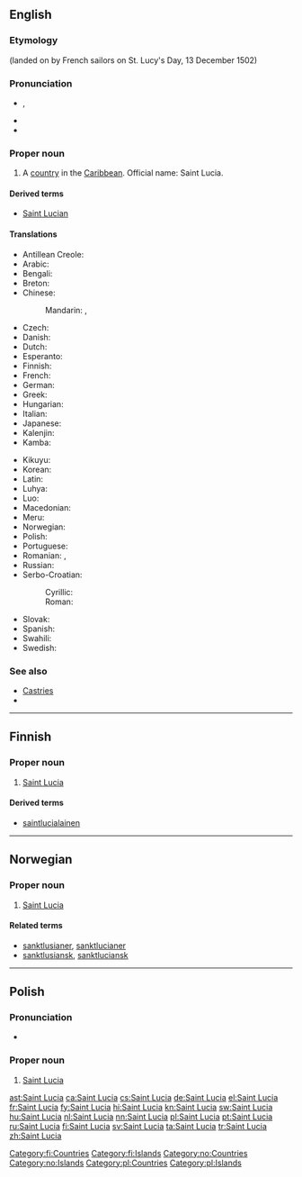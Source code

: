 ==English==

{{wikipedia}}

===Etymology===
{{etyl|la}} {{term|sancta||saint}} {{term|Lucia||Lucy}} (landed on by French sailors on St. Lucy's Day, 13 December 1502)

===Pronunciation===
* {{a|UK|US}} {{IPA|/seɪnt ˈluː.ʃə/}}, {{X-SAMPA|/seInt "lu:.s@/}}
* {{audio|en-us-Saint Lucia.ogg|Audio (US)}}
* {{rhymes|uːʃə}}

===Proper noun===
{{en-proper noun}}

# A [[country]] in the [[Caribbean]]. Official name: Saint Lucia.

====Derived terms====
* [[Saint Lucian]]

====Translations====
{{trans-top|country in the Caribbean}}
* Antillean Creole: {{tø|gcf|Sentlisi}}
* Arabic: {{t-|ar|سانت لوسيا|f|tr=sant lusiya|sc=Arab}}
* Bengali: {{t-|bn|সেন্ট লুসিয়া|sc=Beng}}
* Breton: {{t|br|Saint Lucia}}
* Chinese:
*: Mandarin: {{t-|cmn|聖盧西亞|sc=Hani}}, {{t-|cmn|圣卢西亚|tr=Shènglúxīyà|sc=Hani}}
* Czech: {{t+|cs|Svatá Lucie|f}}
* Danish: {{t-|da|Saint Lucia}}
* Dutch: {{l|nl|Saint Lucia}}
* Esperanto: {{t|eo|Sent-Lucio}}
* Finnish: {{l|fi|Saint Lucia}}
* French: {{t|fr|Sainte-Lucie}} {{qualifier|used without the definite article}}
* German: {{l|de|Saint Lucia}}
* Greek: {{t+|el|Αγία Λουκία|tr=Aγía Lukía|sc=Grek}}
* Hungarian: {{t|hu|Szent Lucia}}
* Italian: {{l|it|Saint Lucia}}
* Japanese: {{t-|ja|セントルシア|tr=Sentorushia}}
* Kalenjin: {{tø|kln|Santalusia}}
* Kamba: {{tø|kam|Santalusia}}
{{trans-mid}}
* Kikuyu: {{tø|ki|Santalusia}}
* Korean: {{t+|ko|세인트루시아|tr=Seinteurusia|sc=Hang}}
* Latin: {{t-|la|Sancta Lucia|f}}
* Luhya: {{tø|luy|Santalusia}}
* Luo: {{tø|luo|Santalusia}}
* Macedonian: {{t-|mk|Света Луција|f|tr=Svéta Lúcija|sc=Cyrl}}
* Meru: {{tø|mer|Santalusia}}
* Norwegian: {{t-|no|Saint Lucia}}
* Polish: {{l|pl|Saint Lucia}} {{n}}
* Portuguese: {{t+|pt|Santa Lúcia}}
* Romanian: {{t|ro|Sfânta Lucia}}, {{t|ro|Saint Lucia|f}}
* Russian: {{t-|ru|Сент-Люсия|f|tr=Sent-Ljúsija|sc=Cyrl}}
* Serbo-Croatian:
*: Cyrillic: {{t|sh|Света Луција|sc=Cyrl}}
*: Roman: {{t|sh|Sveta Lucija}}
* Slovak: {{t-|sk|Svätá Lucia|f}}
* Spanish: {{t+|es|Santa Lucía}}
* Swahili: {{t+|sw|Santalusia}}
* Swedish: {{t+|sv|Saint Lucia}}
{{trans-bottom}}

===See also===
* [[Castries]]
* {{list:countries of North America/en}}

----

==Finnish==
{{wikipedia|lang=fi}}

===Proper noun===
{{head|fi|proper noun|head=[[saint|Saint]] [[Lucia]]}}

# [[#English|Saint Lucia]]

====Derived terms====
* [[saintlucialainen]]

[[Category:fi:Countries]]
[[Category:fi:Islands]]

----

==Norwegian==

===Proper noun===
{{head|no|proper noun}}

# [[#English|Saint Lucia]]

====Related terms====
* [[sanktlusianer]], [[sanktlucianer]]
* [[sanktlusiansk]], [[sanktluciansk]]

[[Category:no:Countries]]
[[Category:no:Islands]]

----

==Polish==

===Pronunciation===
* {{IPA|/sɛnt‿ˈluʂɛ/|lang=pl}}

===Proper noun===
{{head|pl|proper noun|g=n|undeclinable}}

# [[#English|Saint Lucia]]

[[Category:pl:Countries]]
[[Category:pl:Islands]]

[[ast:Saint Lucia]]
[[ca:Saint Lucia]]
[[cs:Saint Lucia]]
[[de:Saint Lucia]]
[[el:Saint Lucia]]
[[fr:Saint Lucia]]
[[fy:Saint Lucia]]
[[hi:Saint Lucia]]
[[kn:Saint Lucia]]
[[sw:Saint Lucia]]
[[hu:Saint Lucia]]
[[nl:Saint Lucia]]
[[nn:Saint Lucia]]
[[pl:Saint Lucia]]
[[pt:Saint Lucia]]
[[ru:Saint Lucia]]
[[fi:Saint Lucia]]
[[sv:Saint Lucia]]
[[ta:Saint Lucia]]
[[tr:Saint Lucia]]
[[zh:Saint Lucia]]